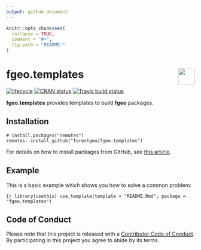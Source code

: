 ```yaml
---
output: github_document 
---
```

<!-- README.md is generated from README.Rmd. Please edit that file -->

```r
knitr::opts_chunk$set(
  collapse = TRUE,
  comment = "#>",
  fig.path = "README-"
)
```

# <img src="https://i.imgur.com/39pvr4n.png" align="right" height=44 /> fgeo.templates

[![lifecycle](https://img.shields.io/badge/lifecycle-experimental-orange.svg)](https://www.tidyverse.org/lifecycle/#experimental)
[![CRAN status](https://www.r-pkg.org/badges/version/fgeo.templates)](https://cran.r-project.org/package=fgeo.templates)
[![Travis build status](https://travis-ci.org/forestgeo/fgeo.templates.svg?branch=master)](https://travis-ci.org/forestgeo/fgeo.templates)

__fgeo.templates__ provides templates to build __fgeo__ packages.

## Installation

```
# install.packages("remotes")
remotes::install_github("forestgeo/fgeo.templates")
```

For details on how to install packages from GitHub, see [this article](https://goo.gl/dQKEeg).

## Example

This is a basic example which shows you how to solve a common problem:

```{r
library(usethis)
use_template(template = "README.Rmd", package = "fgeo.templates")
```

## Code of Conduct

Please note that this project is released with a [Contributor Code of Conduct](.github/CODE_OF_CONDUCT.md). By participating in this project you agree to abide by its terms.
